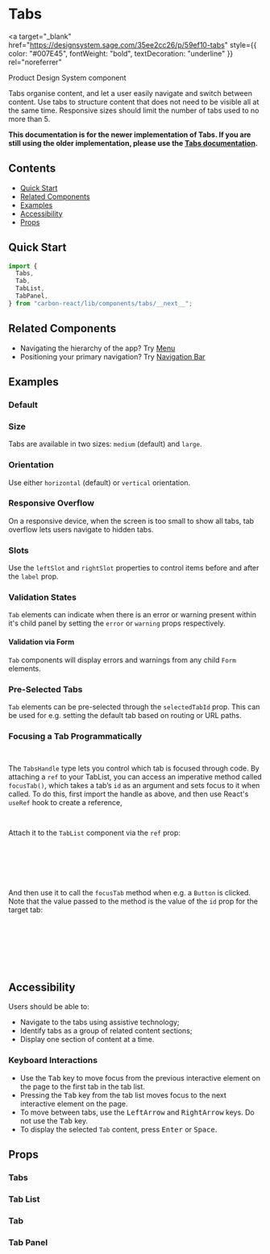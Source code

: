 

<Meta of={TabsStories} />

# Tabs

<a
  target="_blank"
  href="https://designsystem.sage.com/35ee2cc26/p/59ef10-tabs"
  style={{ color: "#007E45", fontWeight: "bold", textDecoration: "underline" }}
  rel="noreferrer"
>
  Product Design System component
</a>

Tabs organise content, and let a user easily navigate and switch between content. Use tabs to structure content that does not need to be visible all at the same time. Responsive
sizes should limit the number of tabs used to no more than 5.

**This documentation is for the newer implementation of Tabs. If you are still using the older implementation, please use the <a href="../?path=/docs/deprecated-tabs--docs">Tabs documentation</a>.**

## Contents

- [Quick Start](#quick-start)
- [Related Components](#related-components)
- [Examples](#examples)
- [Accessibility](#accessibility)
- [Props](#props)

## Quick Start

```javascript
import {
  Tabs,
  Tab,
  TabList,
  TabPanel,
} from "carbon-react/lib/components/tabs/__next__";
```

## Related Components

- Navigating the hierarchy of the app? Try [Menu](../?path=/docs/menu--docs)
- Positioning your primary navigation? Try [Navigation Bar](../?path=/docs/navigation-bar--docs)

## Examples

### Default

<Canvas of={TabsStories.DefaultStory} name="default" />

### Size

Tabs are available in two sizes: `medium` (default) and `large`.

<Canvas of={TabsStories.LargeSize} name="large-size" />

### Orientation

Use either `horizontal` (default) or `vertical` orientation.

<Canvas of={TabsStories.VerticalOrientation} name="vertical-orientation" />

### Responsive Overflow

On a responsive device, when the screen is too small to show all tabs, tab overflow lets users navigate to hidden tabs.

<Canvas of={TabsStories.TabOverflow} name="tab-overflow" />

### Slots

Use the `leftSlot` and `rightSlot` properties to control items before and after the `label` prop.

<Canvas of={TabsStories.TitleSlots} name="title-slots" />

### Validation States

`Tab` elements can indicate when there is an error or warning present within it's child panel by setting the `error` or `warning` props respectively.

<Canvas of={TabsStories.WithErrorAndWarning} name="validation-states" />

#### Validation via Form

`Tab` components will display errors and warnings from any child `Form` elements.

<Canvas
  of={TabsStories.WithErrorAndWarningInForm}
  name="validation-states-form"
/>

### Pre-Selected Tabs

`Tab` elements can be pre-selected through the `selectedTabId` prop. This can be used for e.g. setting the default tab based on routing or URL paths.

<Canvas of={TabsStories.PreSelectedTab} name="pre-selected-tab" />

### Focusing a Tab Programmatically

```javascript
import { TabsHandle } from "carbon-react/lib/components/tabs/__next";
```

The `TabsHandle` type lets you control which tab is focused through code. By attaching a `ref` to your TabList, you can access an imperative method called
`focusTab()`, which takes a tab’s `id` as an argument and sets focus to it when called. To do this, first import the handle as above, and then use React's
`useRef` hook to create a reference,

```javascript
const tabsHandle = useRef < TabListHandle > null;
```

Attach it to the `TabList` component via the `ref` prop:

```javascript
<TabList ariaLabel="Sample Tabs" ref={tabsHandle}>
  <Tab id="tab-1--programmatic" />
  <Tab id="tab-2--programmatic" />
  <Tab id="tab-3--programmatic" />
</TabList>
```

And then use it to call the `focusTab` method when e.g. a `Button` is clicked. Note that the value passed to the method is the value of the `id` prop for
the target tab:

```javascript
<Button
  buttonType="primary"
  onClick={() => tabsHandle.current?.focusTab("tab-3--programmatic")}
>
  Focus Tab 3
</Button>
```

<Canvas of={TabsStories.ProgrammaticFocus} />

## Accessibility

Users should be able to:

- Navigate to the tabs using assistive technology;
- Identify tabs as a group of related content sections;
- Display one section of content at a time.

### Keyboard Interactions

- Use the <kbd>Tab</kbd> key to move focus from the previous interactive element on the page to the first tab in the tab list.
- Pressing the <kbd>Tab</kbd> key from the tab list moves focus to the next interactive element on the page.
- To move between tabs, use the <kbd>LeftArrow</kbd> and <kbd>RightArrow</kbd> keys. Do not use the <kbd>Tab</kbd> key.
- To display the selected `Tab` content, press <kbd>Enter</kbd> or <kbd>Space</kbd>.

## Props

### Tabs

<ArgTypes of={TabsStories} />

### Tab List

<ArgTypes of={TabListStories} />

### Tab

<ArgTypes of={TabStories} />

### Tab Panel

<ArgTypes of={TabPanelStories} />
